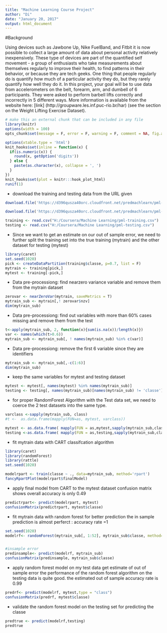 ```yaml
---
title: "Machine Learning Course Project"
author: "Di"
date: "January 20, 2017"
output: html_document
---
```



#Background

Using devices such as Jawbone Up, Nike FuelBand, and Fitbit it is now possible to collect a large amount of data about personal activity relatively inexpensively. These type of devices are part of the quantified self movement - a group of enthusiasts who take measurements about themselves regularly to improve their health, to find patterns in their behavior, or because they are tech geeks. One thing that people regularly do is quantify how much of a particular activity they do, but they rarely quantify how well they do it. In this project, your goal will be to use data from accelerometers on the belt, forearm, arm, and dumbell of 6 participants. They were asked to perform barbell lifts correctly and incorrectly in 5 different ways. More information is available from the website here: [link] (http://groupware.les.inf.puc-rio.br/har) (see the section on the Weight Lifting Exercise Dataset).

```r
# make this an external chunk that can be included in any file
library(knitr)
options(width = 100)
opts_chunk$set(message = F, error = F, warning = F, comment = NA, fig.align = 'center', dpi = 100, tidy = F, cache.path = '.cache/', fig.path = 'fig/')

options(xtable.type = 'html')
knit_hooks$set(inline = function(x) {
  if(is.numeric(x)) {
    round(x, getOption('digits'))
  } else {
    paste(as.character(x), collapse = ', ')
  }
})
knit_hooks$set(plot = knitr:::hook_plot_html)
runif(1)
```

* download the training and testing data from the URL given


```r
download.file('https://d396qusza40orc.cloudfront.net/predmachlearn/pml-training.csv', destfile = "H:/Coursera/Machine Learning/pml-training.csv")

download.file('https://d396qusza40orc.cloudfront.net/predmachlearn/pml-testing.csv', destfile = "H:/Coursera/Machine Learning/pml-testing.csv")

training <- read.csv("H:/Coursera/Machine Learning/pml-training.csv")
testing <- read.csv("H:/Coursera/Machine Learning/pml-testing.csv")

```

* Since we want to get an estimate on our out of sample error, we need to further split the training set into the true training (mytrain) and the other dataset for testing (mytest)


```r
library(caret)
set.seed(1020)
pick <- createDataPartition(training$classe, p=0.7, list = F)
mytrain <- training[pick,]
mytest <- training[-pick,]
```

* Data pre-processiong: find nearzero variance variable and remove them from the mytrain dataset
```r
zerovar <- nearZeroVar(mytrain, saveMetrics = T)
mytrain_sub <- mytrain[,! zerovar$nzv]
dim(mytrain_sub)
```

* Data pre-processiong: find out variables with more than 60% cases missing and remove them from the test
```r
t<-apply(mytrain_sub, 2, function(x){sum(is.na(x))/length(x)})
var <- names(which(t>0.6))
mytrain_sub <- mytrain_sub[, ! names(mytrain_sub) %in% c(var)]
```


* Data pre-processiong: remove the first 6 variable since they are identifiers
```r

mytrain_sub <- mytrain_sub[,-c(1:6)]
dim(mytrain_sub)
```



* keep the same variables for mytest and testing dataset
```r
mytest <- mytest[, names(mytest) %in% names(mytrain_sub)]
testing <- testing[, names(mytrain_sub)[names(mytrain_sub) != 'classe']]
```



* for proper RandomForest Algorithm with the Test data set, we need to coerce the 2 test datasets into the same type.
```r
varclass <-sapply(mytrain_sub, class)
#t <-  as.data.frame(mapply(FUN=as, mytest, varclass))

mytest <- as.data.frame( mapply(FUN = as,mytest,sapply(mytrain_sub,class),SIMPLIFY =F))
testing <-as.data.frame( mapply(FUN = as,testing,sapply(mytrain_sub,class)[1:52],SIMPLIFY =F))
```


* fit mytrain data with CART classifcation algorithm

```r
library(caret)
library(randomForest)
library(rattle)
set.seed(1020)

modelrpart <- train(classe ~ ., data=mytrain_sub, method='rpart')
fancyRpartPlot(modelrpart$finalModel)


```


* apply final model from CART to the mytest dataset
confusion matrix shows overall accuracy is  only 0.49
```r
predictrpart<- predict(modelrpart, mytest)
confusionMatrix(predictrpart, mytest$classe)
```



* fit mytrain data with random forest for better prediction
the in sample prediction is almost perferct : accuracy rate =1
```r


set.seed(1020)
modelrf<- randomForest(mytrain_sub[, 1:52], mytrain_sub$classe, method='rf')


#insample error
predinsample<- predict(modelrf, mytrain_sub)
confusionMatrix(predinsample, mytrain_sub$classe)
```

* apply random forest model on my test data get estimate of out of sample error
the performance of the random forest algorithm on the testing data is quite good. the estimated out of sample accuracy rate is 0.99
```r


predrf<- predict(modelrf, mytest,type = "class")
confusionMatrix(predrf, mytest$classe)
```


* validate the random forest model on the testing set for predicting the classe

```r
predtrue <- predict(modelrf,testing)
predtrue
```


